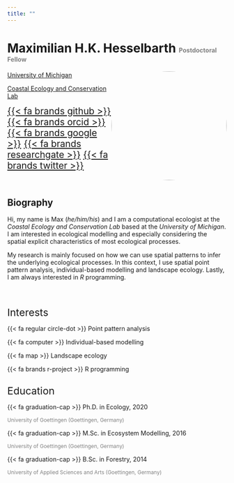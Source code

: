 ```yaml
---
title: ""
---
```


# Maximilian H.K. Hesselbarth <span style="color:grey;font-size:50%;"> Postdoctoral Fellow </span>

<img src="images/portrait.jpg" width="265" height="250" style="border-radius: 50%; float:right;">

[University of Michigan](https://lsa.umich.edu/eeb)

[Coastal Ecology and Conservation Lab](https://www.jacoballgeier.com)

<span style="font-size:150%"> [{{< fa brands github >}}](https://github.com/mhesselbarth) </span>
<span style="font-size:150%"> [{{< fa brands orcid >}}](https://orcid.org/0000-0003-1125-9918) </span>
<span style="font-size:150%"> [{{< fa brands google >}}](https://scholar.google.com/citations?hl=en&user=PNMHIXAAAAAJ) </span>
<span style="font-size:150%"> [{{< fa brands researchgate >}}](https://www.researchgate.net/profile/Maximilian_Hesselbarth) </span>
<span style="font-size:150%"> [{{< fa brands twitter >}}](https://twitter.com/mhkhesselbarth) </span>

<br>

## Biography

Hi, my name is Max (_he/him/his_) and I am a computational ecologist at the _Coastal Ecology and Conservation Lab_ based at the _University of Michigan_. I am interested in ecological modelling and especially considering the spatial explicit characteristics of most ecological processes.

My research is mainly focused on how we can use spatial patterns to infer the underlying ecological processes. In this context, I use spatial point pattern analysis, individual-based modelling and landscape ecology. Lastly, I am always interested in _R_ programming.

<br>

<div class="row">
  <div class="column">
  
  <span style="font-size:165%"> Interests 
    
  {{< fa regular circle-dot >}} Point pattern analysis
  
  {{< fa computer >}} Individual-based modelling
    
  {{< fa map >}} Landscape ecology
    
  {{< fa brands r-project >}} R programming
  
  </div>
  
  <div class="column">
  
  <span style="font-size:165%"> Education 

  {{< fa graduation-cap >}} Ph.D. in Ecology, 2020 
  
  <span style="color:grey;font-size:85%"> University of Goettingen (Goettingen, Germany) </span>

  {{< fa graduation-cap >}} M.Sc. in Ecosystem Modelling, 2016 
  
  <span style="color:grey;font-size:85%"> University of Goettingen (Goettingen, Germany) </span>

  {{< fa graduation-cap >}} B.Sc. in Forestry, 2014 
  
  <span style="color:grey;font-size:85%"> University of Applied Sciences and Arts (Goettingen, Germany) </span>

  </div>
</div>
